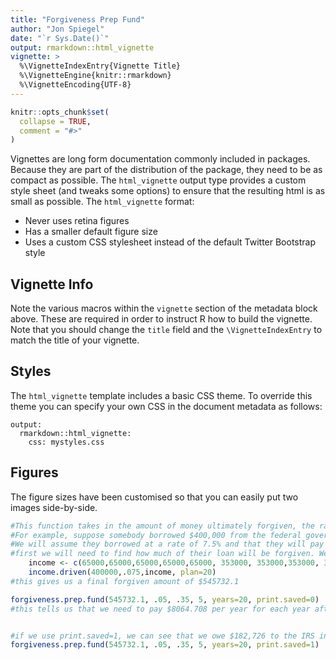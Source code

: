 ```yaml
---
title: "Forgiveness Prep Fund"
author: "Jon Spiegel"
date: "`r Sys.Date()`"
output: rmarkdown::html_vignette
vignette: >
  %\VignetteIndexEntry{Vignette Title}
  %\VignetteEngine{knitr::rmarkdown}
  %\VignetteEncoding{UTF-8}
---
```


```r
knitr::opts_chunk$set(
  collapse = TRUE,
  comment = "#>"
)
```

Vignettes are long form documentation commonly included in packages. Because they are part of the distribution of the package, they need to be as compact as possible. The `html_vignette` output type provides a custom style sheet (and tweaks some options) to ensure that the resulting html is as small as possible. The `html_vignette` format:

- Never uses retina figures
- Has a smaller default figure size
- Uses a custom CSS stylesheet instead of the default Twitter Bootstrap style

## Vignette Info

Note the various macros within the `vignette` section of the metadata block above. These are required in order to instruct R how to build the vignette. Note that you should change the `title` field and the `\VignetteIndexEntry` to match the title of your vignette.

## Styles

The `html_vignette` template includes a basic CSS theme. To override this theme you can specify your own CSS in the document metadata as follows:

    output: 
      rmarkdown::html_vignette:
        css: mystyles.css

## Figures

The figure sizes have been customised so that you can easily put two images side-by-side. 

```r
#This function takes in the amount of money ultimately forgiven, the rate at which our savings with grow, the tax rate, the number of years in residency and the total number of years (res and not) between graduating and paying off the tax bill on the forgiven loan amount and returns how much needs to be put away per year by the person taking out the loan in order to cover their ultimate tax bill. 
#For example, suppose somebody borrowed $400,000 from the federal government and is becoming an oncologist (residency =5 years, average salary =$353,000)
#We will assume they borrowed at a rate of 7.5% and that they will pay it back over 20 years
#first we will need to find how much of their loan will be forgiven. We can find this using income.driven
    income <- c(65000,65000,65000,65000,65000, 353000, 353000,353000, 353000,353000, 353000,353000, 353000,353000, 353000,353000, 353000,353000, 353000,353000)
    income.driven(400000,.075,income, plan=20)
#this gives us a final forgiven amount of $545732.1

forgiveness.prep.fund(545732.1, .05, .35, 5, years=20, print.saved=0)
#this tells us that we need to pay $8064.708 per year for each year after residency in order to cover the tax bill on the forgiven $545,732


#if we use print.saved=1, we can see that we owe $182,726 to the IRS in the end
forgiveness.prep.fund(545732.1, .05, .35, 5, years=20, print.saved=1)
```


